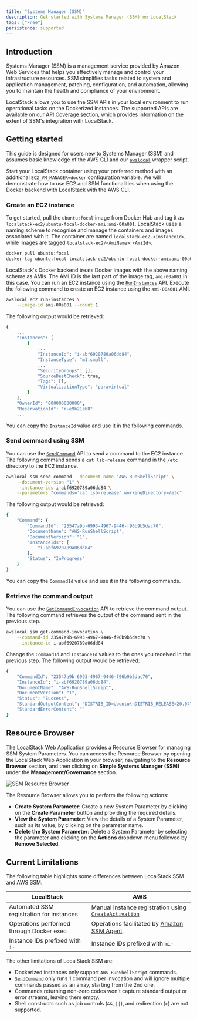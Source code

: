 ```yaml
---
title: "Systems Manager (SSM)"
description: Get started with Systems Manager (SSM) on LocalStack
tags: ["Free"]
persistence: supported
---
```


## Introduction

Systems Manager (SSM) is a management service provided by Amazon Web Services that helps you effectively manage and control your infrastructure resources.
SSM simplifies tasks related to system and application management, patching, configuration, and automation, allowing you to maintain the health and compliance of your environment.

LocalStack allows you to use the SSM APIs in your local environment to run operational tasks on the Dockerized instances.
The supported APIs are available on our [API Coverage section](#api-coverage), which provides information on the extent of SSM's integration with LocalStack.

## Getting started

This guide is designed for users new to Systems Manager (SSM) and assumes basic knowledge of the AWS CLI and our [`awslocal`](https://github.com/localstack/awscli-local) wrapper script.

Start your LocalStack container using your preferred method with an additional `EC2_VM_MANAGER=docker` configuration variable.
We will demonstrate how to use EC2 and SSM functionalities when using the Docker backend with LocalStack with the AWS CLI.

### Create an EC2 instance

To get started, pull the `ubuntu:focal` image from Docker Hub and tag it as `localstack-ec2/ubuntu-focal-docker-ami:ami-00a001`.
LocalStack uses a naming scheme to recognise and manage the containers and images associated with it.
The container are named `localstack-ec2.<InstanceId>`, while images are tagged `localstack-ec2/<AmiName>:<AmiId>`.

```bash
docker pull ubuntu:focal
docker tag ubuntu:focal localstack-ec2/ubuntu-focal-docker-ami:ami-00a001
```

LocalStack's Docker backend treats Docker images with the above naming scheme as AMIs.
The AMI ID is the last part of the image tag, `ami-00a001` in this case.
You can run an EC2 instance using the [`RunInstances`](https://docs.aws.amazon.com/systems-manager/latest/APIReference/API_RunInstances.html) API.
Execute the following command to create an EC2 instance using the `ami-00a001` AMI.

```bash
awslocal ec2 run-instances \
    --image-id ami-00a001 --count 1
```

The following output would be retrieved:

```bash
{
    ...
    "Instances": [
        {
            ...
            "InstanceId": "i-abf6920789a06dd84",
            "InstanceType": "m1.small",
            ...
            "SecurityGroups": [],
            "SourceDestCheck": true,
            "Tags": [],
            "VirtualizationType": "paravirtual"
        }
    ],
    "OwnerId": "000000000000",
    "ReservationId": "r-e9b21a68"
    ...
```

You can copy the `InstanceId` value and use it in the following commands.

### Send command using SSM

You can use the [`SendCommand`](https://docs.aws.amazon.com/systems-manager/latest/APIReference/API_SendCommand.html) API to send a command to the EC2 instance.
The following command sends a `cat lsb-release` command in the `/etc` directory to the EC2 instance.

```bash
awslocal ssm send-command --document-name "AWS-RunShellScript" \
    --document-version "1" \
    --instance-ids i-abf6920789a06dd84 \
    --parameters "commands='cat lsb-release',workingDirectory=/etc"
```

The following output would be retrieved:

```bash
{
    "Command": {
        "CommandId": "23547a9b-6993-4967-9446-f96b9b5dac70",
        "DocumentName": "AWS-RunShellScript",
        "DocumentVersion": "1",
        "InstanceIds": [
            "i-abf6920789a06dd84"
        ],
        "Status": "InProgress"
    }
}
```

You can copy the `CommandId` value and use it in the following commands.

### Retrieve the command output

You can use the [`GetCommandInvocation`](https://docs.aws.amazon.com/systems-manager/latest/APIReference/API_GetCommandInvocation.html) API to retrieve the command output.
The following command retrieves the output of the command sent in the previous step.

```bash
awslocal ssm get-command-invocation \
    --command-id 23547a9b-6993-4967-9446-f96b9b5dac70 \
    --instance-id i-abf6920789a06dd84
```

Change the `CommandId` and `InstanceId` values to the ones you received in the previous step.
The following output would be retrieved:

```bash
{
    "CommandId": "23547a9b-6993-4967-9446-f96b9b5dac70",
    "InstanceId": "i-abf6920789a06dd84",
    "DocumentName": "AWS-RunShellScript",
    "DocumentVersion": "1",
    "Status": "Success",
    "StandardOutputContent": "DISTRIB_ID=Ubuntu\nDISTRIB_RELEASE=20.04\nDISTRIB_CODENAME=focal\nDISTRIB_DESCRIPTION=\"Ubuntu 20.04.6 LTS\"\n",
    "StandardErrorContent": ""
}
```

## Resource Browser

The LocalStack Web Application provides a Resource Browser for managing SSM System Parameters.
You can access the Resource Browser by opening the LocalStack Web Application in your browser, navigating to the **Resource Browser** section, and then clicking on **Simple Systems Manager (SSM)** under the **Management/Governance** section.

![SSM Resource Browser](/images/aws/ssm-resource-browser.png)

The Resource Browser allows you to perform the following actions:

- **Create System Parameter**: Create a new System Parameter by clicking on the **Create Parameter** button and providing the required details.
- **View the System Parameter**: View the details of a System Parameter, such as its value, by clicking on the parameter name.
- **Delete the System Parameter**: Delete a System Parameter by selecting the parameter and clicking on the **Actions** dropdown menu followed by **Remove Selected**.

## Current Limitations

The following table highlights some differences between LocalStack SSM and AWS SSM.

| LocalStack                               | AWS                                                                                                                                                |
| ---------------------------------------- | -------------------------------------------------------------------------------------------------------------------------------------------------- |
| Automated SSM registration for instances | Manual instance registration using [`CreateActivation`](https://docs.aws.amazon.com/systems-manager/latest/APIReference/API_CreateActivation.html) |
| Operations performed through Docker exec | Operations facilitated by [Amazon SSM Agent](https://github.com/aws/amazon-ssm-agent)                                                              |
| Instance IDs prefixed with `i-`          | Instance IDs prefixed with `mi-`                                                                                                                   |

The other limitations of LocalStack SSM are:

- Dockerized instances only support `AWS-RunShellScript` commands.
- [`SendCommand`](https://docs.aws.amazon.com/systems-manager/latest/APIReference/API_SendCommand.html) only runs 1 command per invocation and will ignore multiple commands passed as an array, starting from the 2nd one.
- Commands returning non-zero codes won't capture standard output or error streams, leaving them empty.
- Shell constructs such as job controls (`&&`, `||`), and redirection (`>`) are not supported.

